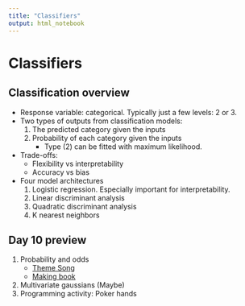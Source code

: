 ```yaml
---
title: "Classifiers"
output: html_notebook
---
```



# Classifiers

## Classification overview

* Response variable: categorical.  Typically just a few levels: 2 or 3.
* Two types of outputs from classification models:     
    1. The predicted category given the inputs
    2. Probability of each category given the inputs
        - Type (2) can be fitted with maximum likelihood.
* Trade-offs:     
    * Flexibility vs interpretability
    * Accuracy vs bias
* Four model architectures
    1. Logistic regression.  Especially important for interpretability.
    2. Linear discriminant analysis
    3. Quadratic discriminant analysis
    4. K nearest neighbors

## Day 10 preview

1. Probability and odds    
    * [Theme Song](https://www.youtube.com/watch?v=RthEYvh6aMM)
    * [Making book](http://en.wikipedia.org/wiki/Dutch_book)
2. Multivariate gaussians (Maybe)
3. Programming activity: Poker hands



